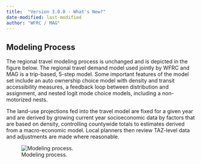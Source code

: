 ```yaml
---
title:  "Version 3.0.0 - What's New?"
date-modified: last-modified
author: "WFRC / MAG"
---
```


## Modeling Process
The regional travel modeling process is unchanged and is depicted in the figure below. The regional travel demand model used jointly by WFRC and MAG is a trip-based, 5-step model. Some important features of the model set include an auto ownership choice model with density and transit accessibility measures, a feedback loop between distribution and assignment, and nested logit mode choice models, including a non-motorized nests.

The land-use projections fed into the travel model are fixed for a given year and are derived by growing current year socioeconomic data by factors that are based on density, controlling countywide totals to estimates derived from a macro-economic model. Local planners then review TAZ-level data and adjustments are made where reasonable. 

![Modeling process.](_pictures/modeling-process.png){#fig-mp}

